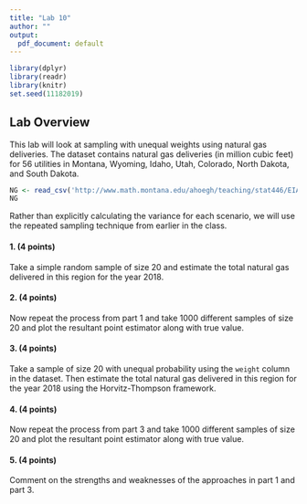 ```yaml
---
title: "Lab 10"
author: ""
output:
  pdf_document: default
---
```


```r
library(dplyr)
library(readr)
library(knitr)
set.seed(11182019)
```


## Lab Overview

This lab will look at sampling with unequal weights using natural gas deliveries. The dataset contains natural gas deliveries (in million cubic feet) for 56 utilities in Montana, Wyoming, Idaho, Utah, Colorado, North Dakota, and South Dakota.

```r
NG <- read_csv('http://www.math.montana.edu/ahoegh/teaching/stat446/EIA_NG.csv')
NG
```

Rather than explicitly calculating the variance for each scenario, we will use the repeated sampling technique from earlier in the class.

#### 1. (4 points)
Take a simple random sample of size 20 and estimate the total natural gas delivered in this region for the year 2018.

#### 2. (4 points)
Now repeat the process from part 1 and take 1000 different samples of size 20 and plot the resultant point estimator along with true value.

#### 3. (4 points)
Take a sample of size 20 with unequal probability using the `weight` column in the dataset. Then estimate the total natural gas delivered in this region for the year 2018 using the Horvitz-Thompson framework.

#### 4. (4 points)
Now repeat the process from part 3 and take 1000 different samples of size 20 and plot the resultant point estimator along with true value.

#### 5. (4 points)
Comment on the strengths and weaknesses of the approaches in part 1 and part 3.
